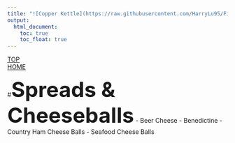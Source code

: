 ```yaml
---
title: "![Copper Kettle](https://raw.githubusercontent.com/HarryLu95/Fish-Market-Website/master/Logo_Copper_Kettle.jpg)"
output: 
  html_document:
    toc: true
    toc_float: true
---
```

<div id="backtop"><a href="#">TOP</a></div>
<div id="backhome"><a href="index.html">HOME</a></div>

#<font size=7>**Spreads & Cheeseballs**</font>
- Beer Cheese
- Benedictine
- Country Ham Cheese Balls
- Seafood Cheese Balls